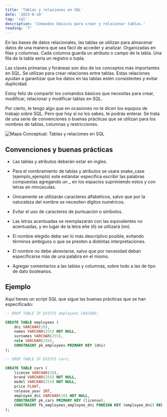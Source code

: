 ```yaml
---
title: 'Tablas y relaciones en SQL'
date: '2023-8-10'
tag: 'sql'
description: 'Comandos básicos para crear y relacionar tablas.'
reading: '7'
---
```


En las bases de datos relacionales, las tablas se utilizan para almacenar datos de una manera que sea fácil de acceder y analizar. Organizadas en filas y columnas. Cada columna guarda un atributo o campo de la tabla. Una fila de la tabla sería un registro o tupla.

Las claves primarias y foráneas son dos de los conceptos más importantes en SQL.
Se utilizan para crear relaciones entre tablas. Estas relaciones ayudan a garantizar que los datos en las tablas estén consistentes y evitar duplicidad.

Estoy feliz de compartir los comandos básicos que necesitas para crear, modificar, relacionar y modificar tablas en SQL.

Por cierto,  te tengo algo que en ocasiones no te dicen los equipos de trabajo sobre SQL. Pero que hoy si no los sabes, te podrás enterar. Se trata de una serie de convenciones o buenas prácticas que se utilizan para los nombres de tablas, columnas y restricciones.

![Mapa Conceptual: Tablas y relaciones en SQL](https://tizanasoft.com/static/03_TABLAS_Y_RELACIONES_EN_SQL.png)


## Convenciones y buenas prácticas

*  Las tablas y atributos deberán estar en ingles.

* Para el nombramiento de tablas y atributos se usara snake_case (ejemplo_ejemplo) este estándar especifica escribir las palabras compuestas agregando un _ en  los espacios suprimiendo estos y con letras en minúsculas.

* Únicamente se utilizarán caracteres alfabéticos, salvo que por la naturaleza del nombre se necesiten dígitos numéricos.

* Evitar el uso de caracteres de puntuación o símbolos.

* Las letras acentuadas se reemplazarán con las equivalentes no acentuadas, y en lugar de la letra eñe (ñ) se utilizará (nn).

* El nombre elegido debe ser lo más descriptivo posible, evitando términos ambiguos o que se presten a distintas interpretaciones.

* El nombre no debe abreviarse, salvo que por necesidad deban especificarse más de una palabra en el mismo.

* Agregar comentarios a las tablas y columnas, sobre todo a las de tipo de dato booleanos.

## Ejemplo

Aquí tienes un script SQL que sigue las buenas prácticas que se han especificado:

```sql
-- DROP TABLE IF EXISTS employees CASCADE;

CREATE TABLE employees (
    dni VARCHAR(20),
    names VARCHAR(255) NOT NULL,
    surnames VARCHAR(255),
    role VARCHAR(255),
    CONSTRAINT pk_employees PRIMARY KEY (dni)
);

-- DROP TABLE IF EXISTS cars;

CREATE TABLE cars (
    license VARCHAR(20),
    brand VARCHAR(255) NOT NULL,
    model VARCHAR(255) NOT NULL,
    price FLOAT,
    release_year INT,
    employee_dni VARCHAR(20) NOT NULL,
    CONSTRAINT pk_cars PRIMARY KEY (license),
    CONSTRAINT fk_employees_employee_dni FOREIGN KEY (employee_dni) REFERENCES employees(dni)  ON DELETE SET NULL
);

```